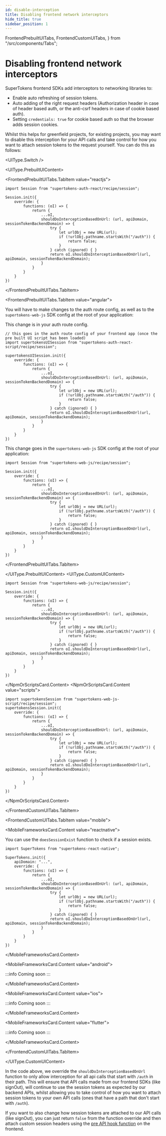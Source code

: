 ```yaml
---
id: disable-interception
title: Disabling frontend network interceptors
hide_title: true
sidebar_position: 1
---
```


  FrontendPrebuiltUITabs,
  FrontendCustomUITabs,
} from "/src/components/Tabs";

# Disabling frontend network interceptors

SuperTokens frontend SDKs add interceptors to networking libraries to:
- Enable auto refreshing of session tokens.
- Auto adding of the right request headers (Authorization header in case of header based auth, or the anti-csrf headers in case of cookie based auth).
- Setting `credentials: true` for cookie based auth so that the browser adds session cookies.

Whilst this helps for greenfield projects, for existing projects, you may want to disable this interception for your API calls and take control for how you want to attach session tokens to the request yourself. You can do this as follows:

<UIType.Switch />

<UIType.PrebuiltUIContent>

<FrontendPrebuiltUITabs>

<FrontendPrebuiltUITabs.TabItem value="reactjs">

```tsx
import Session from "supertokens-auth-react/recipe/session";

Session.init({
    override: {
        functions: (oI) => {
            return {
                ...oI,
                shouldDoInterceptionBasedOnUrl: (url, apiDomain, sessionTokenBackendDomain) => {
                    try {
                        let urlObj = new URL(url);
                        if (!urlObj.pathname.startsWith("/auth")) {
                            return false;
                        }
                    } catch (ignored) { }
                    return oI.shouldDoInterceptionBasedOnUrl(url, apiDomain, sessionTokenBackendDomain);
                }
            }
        }
    }
})
```

</FrontendPrebuiltUITabs.TabItem>

<FrontendPrebuiltUITabs.TabItem value="angular">

You will have to make changes to the auth route config, as well as to the `supertokens-web-js` SDK config at the root of your application:

This change is in your auth route config.

```tsx
// this goes in the auth route config of your frontend app (once the pre built UI script has been loaded)
import supertokensUISession from "supertokens-auth-react-script/recipe/session";

supertokensUISession.init({
    override: {
        functions: (oI) => {
            return {
                ...oI,
                shouldDoInterceptionBasedOnUrl: (url, apiDomain, sessionTokenBackendDomain) => {
                    try {
                        let urlObj = new URL(url);
                        if (!urlObj.pathname.startsWith("/auth")) {
                            return false;
                        }
                    } catch (ignored) { }
                    return oI.shouldDoInterceptionBasedOnUrl(url, apiDomain, sessionTokenBackendDomain);
                }
            }
        }
    }
})
```

This change goes in the `supertokens-web-js` SDK config at the root of your application:

```tsx
import Session from "supertokens-web-js/recipe/session";

Session.init({
    override: {
        functions: (oI) => {
            return {
                ...oI,
                shouldDoInterceptionBasedOnUrl: (url, apiDomain, sessionTokenBackendDomain) => {
                    try {
                        let urlObj = new URL(url);
                        if (!urlObj.pathname.startsWith("/auth")) {
                            return false;
                        }
                    } catch (ignored) { }
                    return oI.shouldDoInterceptionBasedOnUrl(url, apiDomain, sessionTokenBackendDomain);
                }
            }
        }
    }
})
```

</FrontendPrebuiltUITabs.TabItem>

</FrontendPrebuiltUITabs>

</UIType.PrebuiltUIContent>
<UIType.CustomUIContent>

<FrontendCustomUITabs>
<FrontendCustomUITabs.TabItem value="web">

<NpmOrScriptsCard>
<NpmOrScriptsCard.Content value="npm">

```tsx
import Session from "supertokens-web-js/recipe/session";

Session.init({
    override: {
        functions: (oI) => {
            return {
                ...oI,
                shouldDoInterceptionBasedOnUrl: (url, apiDomain, sessionTokenBackendDomain) => {
                    try {
                        let urlObj = new URL(url);
                        if (!urlObj.pathname.startsWith("/auth")) {
                            return false;
                        }
                    } catch (ignored) { }
                    return oI.shouldDoInterceptionBasedOnUrl(url, apiDomain, sessionTokenBackendDomain);
                }
            }
        }
    }
})
```

</NpmOrScriptsCard.Content>
<NpmOrScriptsCard.Content value="scripts">

```tsx
import supertokensSession from "supertokens-web-js-script/recipe/session";
supertokensSession.init({
    override: {
        functions: (oI) => {
            return {
                ...oI,
                shouldDoInterceptionBasedOnUrl: (url, apiDomain, sessionTokenBackendDomain) => {
                    try {
                        let urlObj = new URL(url);
                        if (!urlObj.pathname.startsWith("/auth")) {
                            return false;
                        }
                    } catch (ignored) { }
                    return oI.shouldDoInterceptionBasedOnUrl(url, apiDomain, sessionTokenBackendDomain);
                }
            }
        }
    }
})
```

</NpmOrScriptsCard.Content>
</NpmOrScriptsCard>

</FrontendCustomUITabs.TabItem>

<FrontendCustomUITabs.TabItem value="mobile">

<MobileFrameworksCard>

<MobileFrameworksCard.Content value="reactnative">

You can use the `doesSessionExist` function to check if a session exists.

```tsx
import SuperTokens from "supertokens-react-native";

SuperTokens.init({
    apiDomain: "...",
    override: {
        functions: (oI) => {
            return {
                ...oI,
                shouldDoInterceptionBasedOnUrl: (url, apiDomain, sessionTokenBackendDomain) => {
                    try {
                        let urlObj = new URL(url);
                        if (!urlObj.pathname.startsWith("/auth")) {
                            return false;
                        }
                    } catch (ignored) { }
                    return oI.shouldDoInterceptionBasedOnUrl(url, apiDomain, sessionTokenBackendDomain);
                }
            }
        }
    }
})
```

</MobileFrameworksCard.Content>

<MobileFrameworksCard.Content value="android">

:::info
Coming soon
:::

</MobileFrameworksCard.Content>

<MobileFrameworksCard.Content value="ios">

:::info
Coming soon
:::

</MobileFrameworksCard.Content>

<MobileFrameworksCard.Content value="flutter">

:::info
Coming soon
:::

</MobileFrameworksCard.Content>

</MobileFrameworksCard>

</FrontendCustomUITabs.TabItem>

</FrontendCustomUITabs>

</UIType.CustomUIContent>

In the code above, we override the `shouldDoInterceptionBasedOnUrl` function to only allow interception for all api calls that start with `/auth` in their path. This will ensure that API calls made from our frontend SDKs (like signOut), will continue to use the session tokens as expected by our backend APIs, whilst allowing you to take control of how you want to attach session tokens to your own API calls (ones that have a path that don't start with `/auth`).

If you want to also change how session tokens are attached to our API calls (like signOut), you can just return `false` from the function override and then attach custom session headers using the [pre API hook function](../../advanced-customizations/frontend-hooks/pre-api) on the frontend.
